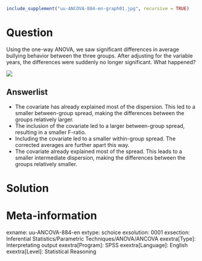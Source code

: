 ```r
include_supplement("uu-ANCOVA-884-en-graph01.jpg", recursive = TRUE)
```
Question
========
Using the one-way ANOVA, we saw significant differences in average bullying behavior between the three groups. After adjusting for the variable years, the differences were suddenly no longer significant. What happened? 

![](uu-ANCOVA-884-en-graph01.jpg)

Answerlist
----------
* The covariate has already explained most of the dispersion. This led to a smaller between-group spread, making the differences between the groups relatively larger.
* The inclusion of the covariate led to a larger between-group spread, resulting in a smaller F-ratio.
* Including the covariate led to a smaller within-group spread. The corrected averages are further apart this way.
* The covariate already explained most of the spread. This leads to a smaller intermediate dispersion, making the differences between the groups relatively smaller.


Solution
========

Meta-information
================
exname: uu-ANCOVA-884-en
extype: schoice
exsolution: 0001
exsection: Inferential Statistics/Parametric Techniques/ANOVA/ANCOVA
exextra[Type]: Interpretating output
exextra[Program]: SPSS
exextra[Language]: English
exextra[Level]: Statistical Reasoning